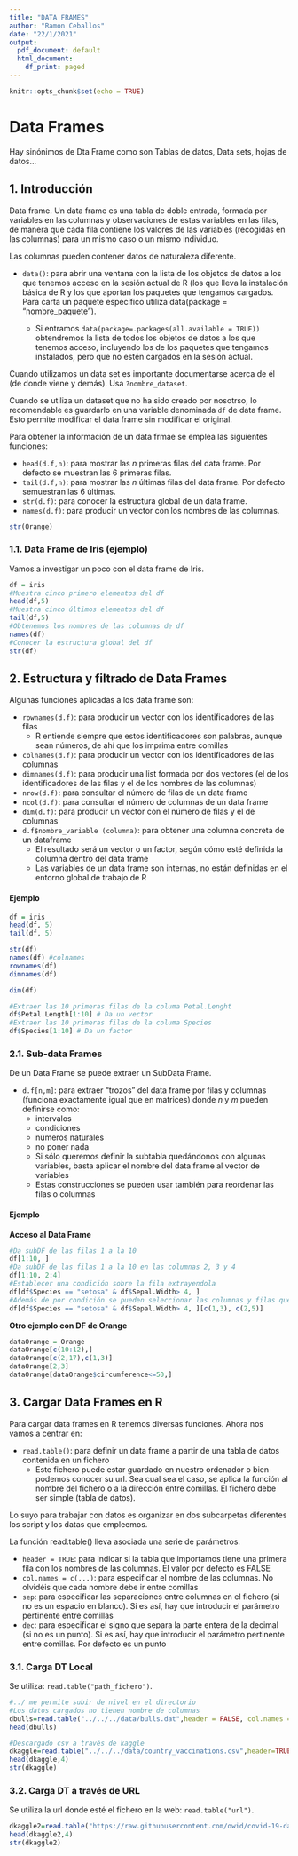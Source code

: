 ```yaml
---
title: "DATA FRAMES"
author: "Ramon Ceballos"
date: "22/1/2021"
output:
  pdf_document: default
  html_document:
    df_print: paged
---
```


```r
knitr::opts_chunk$set(echo = TRUE)
```

# Data Frames

Hay sinónimos de Dta Frame como son Tablas de datos, Data sets, hojas de datos...

## 1. Introducción

<l class="definition">Data frame.</l> Un data frame es una tabla de doble entrada, formada por variables en las columnas y observaciones de estas variables en las filas, de manera que cada fila contiene los valores de las variables (recogidas en las columnas) para un mismo caso o un mismo individuo.

Las columnas pueden contener datos de naturaleza diferente.

- `data()`: para abrir una ventana con la lista de los objetos de datos a los que tenemos acceso en la sesión actual de R (los que lleva la instalación básica de R y los que aportan los paquetes que tengamos cargados. Para carta un paquete específico utiliza data(package = "nombre_paquete").

    - Si entramos `data(package=.packages(all.available = TRUE))` obtendremos la lista de todos los objetos de datos a los que tenemos acceso, incluyendo los de los paquetes que tengamos instalados, pero que no estén cargados en la sesión actual.
    
Cuando utilizamos un data set es importante documentarse acerca de él (de donde viene y demás). Usa `?nombre_dataset`.

Cuando se utiliza un dataset que no ha sido creado por nosotrso, lo recomendable es guardarlo en una variable denominada `df` de data frame. Esto permite modificar el data frame sin modificar el original.

Para obtener la información de un data frmae se emplea las siguientes funciones:

- `head(d.f,n)`: para mostrar las $n$ primeras filas del data frame. Por defecto se muestran las 6 primeras filas.
- `tail(d.f,n)`: para mostrar las $n$ últimas filas del data frame. Por defecto semuestran las 6 últimas.
- `str(d.f)`: para conocer la estructura global de un data frame.
- `names(d.f)`:  para producir un vector con los nombres de las columnas.

```r
str(Orange)
```


### 1.1. Data Frame de Iris (ejemplo)

Vamos a investigar un poco con el data frame de Iris.

```r
df = iris
#Muestra cinco primero elementos del df
head(df,5)
#Muestra cinco últimos elementos del df
tail(df,5)
#Obtenemos los nombres de las columnas de df
names(df)
#Conocer la estructura global del df
str(df)

```


## 2. Estructura y filtrado de Data Frames

Algunas funciones aplicadas a los data frame son:

- `rownames(d.f)`: para producir un vector con los identificadores de las filas
    - R entiende siempre que estos identificadores son palabras, aunque sean números, de ahí que los imprima entre comillas
- `colnames(d.f)`: para producir un vector con los identificadores de las columnas
- `dimnames(d.f)`: para producir una list formada por dos vectores (el de los identificadores de las filas y el de los nombres de las columnas)
- `nrow(d.f)`: para consultar el número de filas de un data frame
- `ncol(d.f)`: para consultar el número de columnas de un data frame
- `dim(d.f)`: para producir un vector con el número de filas y el de columnas
- `d.f$nombre_variable (columna)`: para obtener una columna concreta de un dataframe
    - El resultado será un vector o un factor, según cómo esté definida la columna dentro del data frame
    - Las variables de un data frame son internas, no están definidas en el entorno global de trabajo de R

#### Ejemplo

```r
df = iris
head(df, 5)
tail(df, 5)

str(df)
names(df) #colnames
rownames(df)
dimnames(df)

dim(df)

#Extraer las 10 primeras filas de la columa Petal.Lenght
df$Petal.Length[1:10] # Da un vector
#Extraer las 10 primeras filas de la columa Species
df$Species[1:10] # Da un factor

```


### 2.1. Sub-data Frames

De un Data Frame se puede extraer un SubData Frame.

- `d.f[n,m]`: para extraer “trozos” del data frame por filas y columnas (funciona exactamente igual que en matrices) donde $n$ y $m$ pueden definirse como:
    - intervalos
    - condiciones
    - números naturales
    - no poner nada
    - Si sólo queremos definir la subtabla quedándonos con algunas variables, basta aplicar el nombre del data frame al vector de variables 
    - Estas construcciones se pueden usar también para reordenar las filas o columnas
    
#### Ejemplo

**Acceso al Data Frame**

```r
#Da subDF de las filas 1 a la 10
df[1:10, ]
#Da subDF de las filas 1 a la 10 en las columnas 2, 3 y 4
df[1:10, 2:4]
#Establecer una condición sobre la fila extrayendola
df[df$Species == "setosa" & df$Sepal.Width> 4, ]
#Además de por condición se pueden seleccionar las columnas y filas que nos queremos quedar de la selección hecha
df[df$Species == "setosa" & df$Sepal.Width> 4, ][c(1,3), c(2,5)]
```

**Otro ejemplo con DF de Orange**

```r
dataOrange = Orange
dataOrange[c(10:12),]
dataOrange[c(2,17),c(1,3)]
dataOrange[2,3]
dataOrange[dataOrange$circumference<=50,]
```

## 3. Cargar Data Frames en R

Para cargar data frames en R tenemos diversas funciones. Ahora nos vamos a centrar en:

- `read.table()`: para definir un data frame a partir de una tabla de datos contenida en un fichero
    - Este fichero puede estar guardado en nuestro ordenador o bien podemos conocer su url. Sea cual sea el caso, se aplica la función al nombre del fichero o a la dirección entre comillas. El fichero debe ser simple (tabla de datos).

Lo suyo para trabajar con datos es organizar en dos subcarpetas diferentes los script y los datas que empleemos.

La función read.table() lleva asociada una serie de parámetros:

- `header = TRUE`: para indicar si la tabla que importamos tiene una primera fila con los nombres de las columnas. El valor por defecto es FALSE
- `col.names = c(...)`: para especificar el nombre de las columnas. No olvidéis que cada nombre debe ir entre comillas
- `sep`: para especificar las separaciones entre columnas en el fichero (si no es un espacio en blanco). Si es así, hay que introducir el parámetro pertinente entre comillas
- `dec`: para especificar el signo que separa la parte entera de la decimal (si no es un punto). Si es así, hay que introducir el parámetro pertinente entre comillas. Por defecto es un punto
    
### 3.1. Carga DT Local

Se utiliza: `read.table("path_fichero")`.

```r
#../ me permite subir de nivel en el directorio
#Los datos cargados no tienen nombre de columnas
dbulls=read.table("../../../data/bulls.dat",header = FALSE, col.names = c("breed","sale_price","shoulder","fat_free", "percent_ff","frame_scale","back_fat","sale_height", "sale_weight"))
head(dbulls)

#Descargado csv a través de kaggle
dkaggle=read.table("../../../data/country_vaccinations.csv",header=TRUE,sep=",")
head(dkaggle,4)
str(dkaggle)
```


### 3.2. Carga DT a través de URL

Se utiliza la url donde esté el fichero en la web:  `read.table("url")`.

```r
dkaggle2=read.table("https://raw.githubusercontent.com/owid/covid-19-data/master/public/data/vaccinations/vaccinations.csv", header=TRUE, sep=",",quote="")
head(dkaggle2,4)
str(dkaggle2)
```
    


